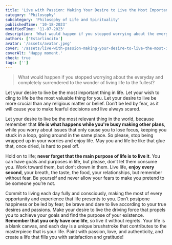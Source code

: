 ```yaml
---
title: 'Live with Passion: Making Your Desire to Live the Most Important Thing in Life'
category: 'Philosophy'
subcategory: 'Philosophy of Life and Spirituality'
publishedTime: '10-18-2023'
modifiedTime: '11-07-2023'
description: 'What would happen if you stopped worrying about the everyday and completely surrendered to the wonder of living life to the fullest?'
authors: ['Estarlincito']
avatar: '/assets/avatar.jpeg'
cover: '/assets/live-with-passion-making-your-desire-to-live-the-most-important-thing-in-life/image.jpeg'
coverAlt: 'Happy moment.'
check: true
tags: ['']
---
```


<Introduction>

> What would happen if you stopped worrying about the everyday and completely surrendered to the wonder of living life to the fullest?

</Introduction>

<Contents>

<Audio
  src='/assets/live-with-passion-making-your-desire-to-live-the-most-important-thing-in-life/audio.mp3'
  type='audio/mp3'
/>

Let your desire to live be the most important thing in life. Let your wish to cling to life be the most valuable thing for you. Let your desire to live be more crucial than any religious matter or belief. Don’t be led by fear, as it will cause you to make fearful decisions and live always scared.

Let your desire to live be the most relevant thing in the world, because remember that **life is what happens while you're busy making other plans**, while you worry about issues that only cause you to lose focus, keeping you stuck in a loop, going around in the same place. So please, stop being wrapped up in your worries and enjoy life. May you and life be like that glue that, once dried, is hard to peel off.

Hold on to life; **never forget that the main purpose of life is to live it**. You can have goals and purposes in life, but please, don’t let them consume you. Work toward them, but don’t drown in them. Live life, **enjoy every second**, your breath, the taste, the food, your relationships, but remember without fear. Be yourself and never allow your fears to make you pretend to be someone you’re not.

Commit to living each day fully and consciously, making the most of every opportunity and experience that life presents to you. Don’t postpone happiness or be led by fear; be brave and dare to live according to your true desires and passions. Make your desire to live the driving force that propels you to achieve your goals and find the purpose of your existence. **Remember that you only have one life**, so live it without regrets. Your life is a blank canvas, and each day is a unique brushstroke that contributes to the masterpiece that is your life. Paint with passion, love, and authenticity, and create a life that fills you with satisfaction and gratitude!

</Contents>
